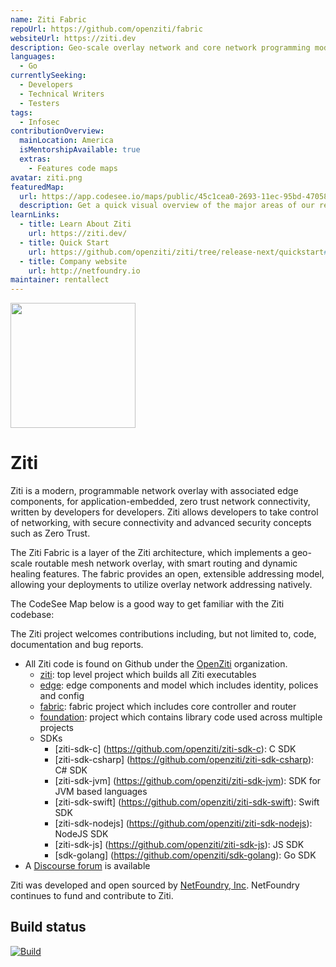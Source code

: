 ```yaml
---
name: Ziti Fabric
repoUrl: https://github.com/openziti/fabric
websiteUrl: https://ziti.dev
description: Geo-scale overlay network and core network programming model.
languages:
  - Go
currentlySeeking:
  - Developers
  - Technical Writers
  - Testers
tags:
  - Infosec
contributionOverview:
  mainLocation: America
  isMentorshipAvailable: true
  extras:
    - Features code maps
avatar: ziti.png
featuredMap:
  url: https://app.codesee.io/maps/public/45c1cea0-2693-11ec-95bd-47058f32abec
  description: Get a quick visual overview of the major areas of our repo!
learnLinks:
  - title: Learn About Ziti
    url: https://ziti.dev/
  - title: Quick Start
    url: https://github.com/openziti/ziti/tree/release-next/quickstart#readme
  - title: Company website
    url: http://netfoundry.io
maintainer: rentallect
---
```


<Overview>

<img
  src="https://ziti.dev/wp-content/uploads/2020/02/ziti.dev_.logo_.png"
  width="200"
/>

# Ziti
Ziti is a modern, programmable network overlay with associated edge components, for application-embedded, zero trust network connectivity, written by developers for developers. Ziti allows developers to take control of networking, with secure connectivity and advanced security concepts such as Zero Trust.

The Ziti Fabric is a layer of the Ziti architecture, which implements a geo-scale routable mesh network overlay, with smart routing and dynamic healing features. The fabric provides an open, extensible addressing model, allowing your deployments to utilize overlay network addressing natively.

The CodeSee Map below is a good way to get familiar with the Ziti codebase:

</Overview>

<Contributing>

The Ziti project welcomes contributions including, but not limited to, code, documentation and bug reports.

* All Ziti code is found on Github under the [OpenZiti](https://github.com/openziti) organization. 
    * [ziti](https://github.com/openziti/ziti): top level project which builds all Ziti executables
    * [edge](https://github.com/openziti/edge): edge components and model which includes identity, polices and config 
    * [fabric](https://github.com/openziti/fabric): fabric project which includes core controller and router
    * [foundation](https://github.com/openziti/foundation): project which contains library code used across multiple projects
    * SDKs
        * [ziti-sdk-c] (https://github.com/openziti/ziti-sdk-c): C SDK
        * [ziti-sdk-csharp] (https://github.com/openziti/ziti-sdk-csharp): C# SDK
        * [ziti-sdk-jvm] (https://github.com/openziti/ziti-sdk-jvm): SDK for JVM based languages
        * [ziti-sdk-swift] (https://github.com/openziti/ziti-sdk-swift): Swift SDK
        * [ziti-sdk-nodejs] (https://github.com/openziti/ziti-sdk-nodejs): NodeJS SDK
        * [ziti-sdk-js] (https://github.com/openziti/ziti-sdk-js): JS SDK
        * [sdk-golang] (https://github.com/openziti/sdk-golang): Go SDK
* A [Discourse forum](https://openziti.discourse.group/) is available 

Ziti was developed and open sourced by [NetFoundry, Inc](https://netfoundry.io). NetFoundry continues to fund and contribute to Ziti. 

## Build status

[![Build](https://github.com/openziti/fabric/workflows/build/badge.svg?branch=main)]()

</Contributing>
